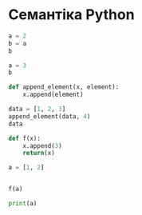# Семантіка Python 

```python
a = 2
b = a
b
```

```python
a = 3
b
```


```python
def append_element(x, element):
    x.append(element)
```


```python
data = [1, 2, 3]
append_element(data, 4)
data
```

```python

def f(x):
    x.append(3)
    return(x)

a = [1, 2]


f(a)

print(a)
```